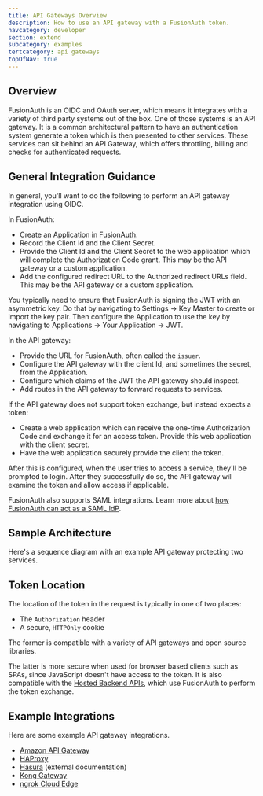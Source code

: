 ```yaml
---
title: API Gateways Overview
description: How to use an API gateway with a FusionAuth token.
navcategory: developer
section: extend
subcategory: examples
tertcategory: api gateways
topOfNav: true
---
```


## Overview

FusionAuth is an OIDC and OAuth server, which means it integrates with a variety of third party systems out of the box. One of those systems is an API gateway. It is a common architectural pattern to have an authentication system generate a token which is then presented to other services. These services can sit behind an API Gateway, which offers throttling, billing and checks for authenticated requests.

## General Integration Guidance

In general, you'll want to do the following to perform an API gateway integration using OIDC.

In FusionAuth:

* Create an Application in FusionAuth.
* Record the <InlineField>Client Id</InlineField> and the <InlineField>Client Secret</InlineField>.
* Provide the <InlineField>Client Id</InlineField> and the <InlineField>Client Secret</InlineField> to the web application which will complete the Authorization Code grant. This may be the API gateway or a custom application.
* Add the configured redirect URL to the <InlineField>Authorized redirect URLs</InlineField> field. This may be the API gateway or a custom application.

You typically need to ensure that FusionAuth is signing the JWT with an asymmetric key. Do that by navigating to <Breadcrumb>Settings -> Key Master</Breadcrumb> to create or import the key pair. Then configure the Application to use the key by navigating to <Breadcrumb>Applications -> Your Application -> JWT</Breadcrumb>.

In the API gateway:

* Provide the URL for FusionAuth, often called the `issuer`.
* Configure the API gateway with the client Id, and sometimes the secret, from the Application.
* Configure which claims of the JWT the API gateway should inspect.
* Add routes in the API gateway to forward requests to services.

If the API gateway does not support token exchange, but instead expects a token:

* Create a web application which can receive the one-time Authorization Code and exchange it for an access token. Provide this web application with the client secret.
* Have the web application securely provide the client the token.

After this is configured, when the user tries to access a service, they'll be prompted to login. After they successfully do so, the API gateway will examine the token and allow access if applicable.

FusionAuth also supports SAML integrations. Learn more about [how FusionAuth can act as a SAML IdP](/docs/lifecycle/authenticate-users/saml/).

## Sample Architecture

Here's a sequence diagram with an example API gateway protecting two services.

<ApiGatewayArchitectureDiagram alt="API gateway sample architecture." />

## Token Location

The location of the token in the request is typically in one of two places:

* The `Authorization` header
* A secure, `HTTPOnly` cookie

The former is compatible with a variety of API gateways and open source libraries.

The latter is more secure when used for browser based clients such as SPAs, since JavaScript doesn't have access to the token. It is also compatible with the [Hosted Backend APIs](/docs/apis/hosted-backend), which use FusionAuth to perform the token exchange.

## Example Integrations

Here are some example API gateway integrations.

* [Amazon API Gateway](/docs/extend/examples/api-gateways/aws-api-gateway)
* [HAProxy](/docs/extend/examples/api-gateways/haproxy-api-gateway)
* <a href="https://hasura.io/learn/graphql/hasura-authentication/integrations/fusion-auth/">Hasura</a> (external documentation)
* [Kong Gateway](/docs/extend/examples/api-gateways/kong-gateway)
* [ngrok Cloud Edge](/docs/extend/examples/api-gateways/ngrok-cloud-edge)

